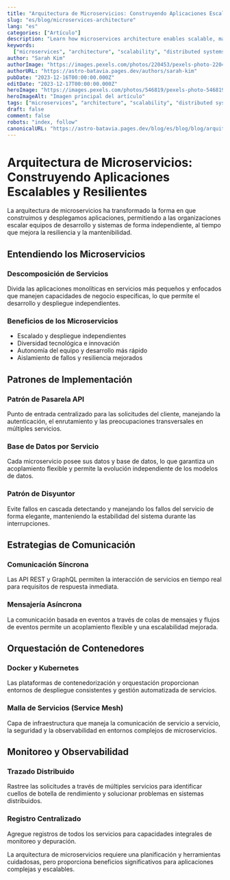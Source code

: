 ```yaml
---
title: "Arquitectura de Microservicios: Construyendo Aplicaciones Escalables y Resilientes"
slug: "es/blog/microservices-architecture"
lang: "es"
categories: ["Artículo"]
description: "Learn how microservices architecture enables scalable, maintainable applications through service decomposition and distributed system design principles."
keywords:
  ["microservices", "architecture", "scalability", "distributed systems"]
author: "Sarah Kim"
authorImage: "https://images.pexels.com/photos/220453/pexels-photo-220453.jpeg?auto=compress&cs=tinysrgb&w=120&h=120&dpr=1"
authorURL: "https://astro-batavia.pages.dev/authors/sarah-kim"
pubDate: "2023-12-16T00:00:00.000Z"
editDate: "2023-12-17T00:00:00.000Z"
heroImage: "https://images.pexels.com/photos/546819/pexels-photo-546819.jpeg?auto=compress&cs=tinysrgb&w=1260&h=750&dpr=1"
heroImageAlt: "Imagen principal del artículo"
tags: ["microservices", "architecture", "scalability", "distributed systems"]
draft: false
comment: false
robots: "index, follow"
canonicalURL: "https://astro-batavia.pages.dev/blog/es/blog/blog/arquitectura-microservicios"
---
```


# Arquitectura de Microservicios: Construyendo Aplicaciones Escalables y Resilientes

La arquitectura de microservicios ha transformado la forma en que construimos y desplegamos aplicaciones, permitiendo a las organizaciones escalar equipos de desarrollo y sistemas de forma independiente, al tiempo que mejora la resiliencia y la mantenibilidad.

## Entendiendo los Microservicios

### Descomposición de Servicios

Divida las aplicaciones monolíticas en servicios más pequeños y enfocados que manejen capacidades de negocio específicas, lo que permite el desarrollo y despliegue independientes.

### Beneficios de los Microservicios

- Escalado y despliegue independientes
- Diversidad tecnológica e innovación
- Autonomía del equipo y desarrollo más rápido
- Aislamiento de fallos y resiliencia mejorados

## Patrones de Implementación

### Patrón de Pasarela API

Punto de entrada centralizado para las solicitudes del cliente, manejando la autenticación, el enrutamiento y las preocupaciones transversales en múltiples servicios.

### Base de Datos por Servicio

Cada microservicio posee sus datos y base de datos, lo que garantiza un acoplamiento flexible y permite la evolución independiente de los modelos de datos.

### Patrón de Disyuntor

Evite fallos en cascada detectando y manejando los fallos del servicio de forma elegante, manteniendo la estabilidad del sistema durante las interrupciones.

## Estrategias de Comunicación

### Comunicación Síncrona

Las API REST y GraphQL permiten la interacción de servicios en tiempo real para requisitos de respuesta inmediata.

### Mensajería Asíncrona

La comunicación basada en eventos a través de colas de mensajes y flujos de eventos permite un acoplamiento flexible y una escalabilidad mejorada.

## Orquestación de Contenedores

### Docker y Kubernetes

Las plataformas de contenedorización y orquestación proporcionan entornos de despliegue consistentes y gestión automatizada de servicios.

### Malla de Servicios (Service Mesh)

Capa de infraestructura que maneja la comunicación de servicio a servicio, la seguridad y la observabilidad en entornos complejos de microservicios.

## Monitoreo y Observabilidad

### Trazado Distribuido

Rastree las solicitudes a través de múltiples servicios para identificar cuellos de botella de rendimiento y solucionar problemas en sistemas distribuidos.

### Registro Centralizado

Agregue registros de todos los servicios para capacidades integrales de monitoreo y depuración.

La arquitectura de microservicios requiere una planificación y herramientas cuidadosas, pero proporciona beneficios significativos para aplicaciones complejas y escalables.
